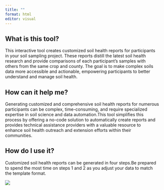 ```yaml
---
title: ""
format: html
editor: visual
---
```


## What is this tool?

This interactive tool creates customized soil health reports for participants in your soil sampling project. These reports distill the latest soil health research and provide comparisons of each participant’s samples with others from the same crop and county. The goal is to make complex soils data more accessible and actionable, empowering participants to better understand and manage soil health.

## How can it help me?

Generating customized and comprehensive soil health reports for numerous participants can be complex, time-consuming, and require specialized expertise in soil science and data automation.This tool simplifies this process by offering a no-code solution to automatically create reports and provides technical assistance providers with a valuable resource to enhance soil health outreach and extension efforts within their communities.

## How do I use it?

Customized soil health reports can be generated in four steps.Be prepared to spend the most time on steps 1 and 2 as you adjust your data to match the template format.

![](https://lh7-rt.googleusercontent.com/docsz/AD_4nXeYboXCafVGtO5Za9eGLNnQWeLGBKitiUV_5SsZEDXxZBfa0Yy09RbZ2ctdKeQoFM51oMPLxO8OULKUekXE0aFY5QA1EYVQpSDqR6oviVzqKVyhPZHkweVZFvnpNRVVErjygp0FuQ?key=g9jXvHV0ja7FAgOz0RdrUMLb)
